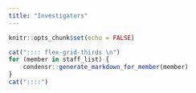 ```yaml
---
title: "Investigators"
---
```


<style>
.flex-grid-thirds {
    display: flex;
    flex-flow: row wrap;
    align-content: center;
}

.flex-grid-thirds .col {
    width: 33%;
    margin-top: 0px;
    margin-bottom: 0px;
}

@media (max-width: 400px) {
    .flex-grid-thirds {
        display: block;
        .col {
            width: 100%;
            margin = 0 0 10px 0;
        }
    }
}

* {
    box-sizing: border-box;
}
.col {
    padding: 10px;
    border-style: solid;
    border-spacing: 20px;
    border-color: #cbd1cc;
    border-width: thin;
    transition: background-color .5s;
}

.col:hover {
    background-color: #dcdcdc;
}
.more--button {
    color: #3a3a3a;
    border-color: #3a3a3a;
    border-style: solid;
    background-color: transparent;
    border-width: 1px;
    padding: 5px 5px 5px 5px;
    display: flex;
    justify-content: center;
}
</style>

```r
knitr::opts_chunk$set(echo = FALSE)
```

```r
cat(":::: flex-grid-thirds \n")
for (member in staff_list) {
    condensr::generate_markdown_for_member(member)
}
cat("::::")
```
